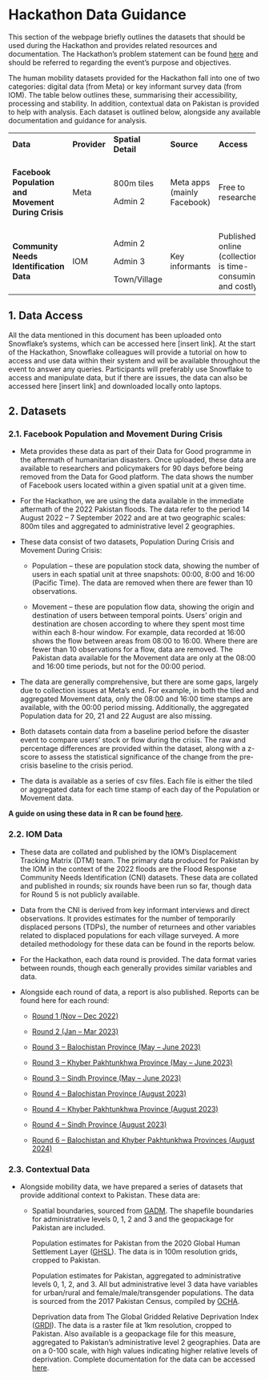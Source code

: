# Hackathon Data Guidance {.unnumbered}

This section of the webpage briefly outlines the datasets that should be used during the Hackathon and provides related resources and documentation. The Hackathon’s problem statement can be found [here](probstatement.qmd) and should be referred to regarding the event’s purpose and objectives.

The human mobility datasets provided for the Hackathon fall into one of two categories: digital data (from Meta) or key informant survey data (from IOM). The table below outlines these, summarising their accessibility, processing and stability. In addition, contextual data on Pakistan is provided to help with analysis. Each dataset is outlined below, alongside any available documentation and guidance for analysis.

+------------------------------------------------------+--------------+--------------------+-----------------------------+------------------------------------------------------------+-----------------+---------------------------------------------------+
| **Data**                                             | **Provider** | **Spatial Detail** | **Source**                  | **Access**                                                 | **Processing**  | **Stability**                                     |
+------------------------------------------------------+--------------+--------------------+-----------------------------+------------------------------------------------------------+-----------------+---------------------------------------------------+
| **Facebook Population and Movement During Crisis**   | Meta         | 800m tiles         | Meta apps (mainly Facebook) | Free to researchers                                        | Computational   | Made available after a disaster event for 90 days |
|                                                      |              |                    |                             |                                                            |                 |                                                   |
|                                                      |              | Admin 2            |                             |                                                            |                 |                                                   |
+------------------------------------------------------+--------------+--------------------+-----------------------------+------------------------------------------------------------+-----------------+---------------------------------------------------+
| **Community Needs Identification Data**              | IOM          | Admin 2            | Key informants              | Published online (collection is time-consuming and costly) | Manpower        | Ad Hoc reports after a disaster event             |
|                                                      |              |                    |                             |                                                            |                 |                                                   |
|                                                      |              | Admin 3            |                             |                                                            |                 |                                                   |
|                                                      |              |                    |                             |                                                            |                 |                                                   |
|                                                      |              | Town/Village       |                             |                                                            |                 |                                                   |
+------------------------------------------------------+--------------+--------------------+-----------------------------+------------------------------------------------------------+-----------------+---------------------------------------------------+

## 1. Data Access

All the data mentioned in this document has been uploaded onto Snowflake’s systems, which can be accessed here \[insert link\]. At the start of the Hackathon, Snowflake colleagues will provide a tutorial on how to access and use data within their system and will be available throughout the event to answer any queries. Participants will preferably use Snowflake to access and manipulate data, but if there are issues, the data can also be accessed here \[insert link\] and downloaded locally onto laptops.

## 2. Datasets

### 2.1. Facebook Population and Movement During Crisis

-   Meta provides these data as part of their Data for Good programme in the aftermath of humanitarian disasters. Once uploaded, these data are available to researchers and policymakers for 90 days before being removed from the Data for Good platform. The data shows the number of Facebook users located within a given spatial unit at a given time.

-   For the Hackathon, we are using the data available in the immediate aftermath of the 2022 Pakistan floods. The data refer to the period 14 August 2022 – 7 September 2022 and are at two geographic scales: 800m tiles and aggregated to administrative level 2 geographies.

-   These data consist of two datasets, Population During Crisis and Movement During Crisis:

    -   Population – these are population stock data, showing the number of users in each spatial unit at three snapshots: 00:00, 8:00 and 16:00 (Pacific Time). The data are removed when there are fewer than 10 observations.

    -   Movement – these are population flow data, showing the origin and destination of users between temporal points. Users' origin and destination are chosen according to where they spent most time within each 8-hour window. For example, data recorded at 16:00 shows the flow between areas from 08:00 to 16:00. Where there are fewer than 10 observations for a flow, data are removed. The Pakistan data available for the Movement data are only at the 08:00 and 16:00 time periods, but not for the 00:00 period.

-   The data are generally comprehensive, but there are some gaps, largely due to collection issues at Meta's end. For example, in both the tiled and aggregated Movement data, only the 08:00 and 16:00 time stamps are available, with the 00:00 period missing. Additionally, the aggregated Population data for 20, 21 and 22 August are also missing.

-   Both datasets contain data from a baseline period before the disaster event to compare users' stock or flow during the crisis. The raw and percentage differences are provided within the dataset, along with a z-score to assess the statistical significance of the change from the pre-crisis baseline to the crisis period.

-   The data is available as a series of csv files. Each file is either the tiled or aggregated data for each time stamp of each day of the Population or Movement data.

**A guide on using these data in R can be found [here](https://fcorowe.github.io/dfd4mobility/).**

### 2.2. IOM Data

-   These data are collated and published by the IOM’s Displacement Tracking Matrix (DTM) team. The primary data produced for Pakistan by the IOM in the context of the 2022 floods are the Flood Response Community Needs Identification (CNI) datasets. These data are collated and published in rounds; six rounds have been run so far, though data for Round 5 is not publicly available.

-   Data from the CNI is derived from key informant interviews and direct observations. It provides estimates for the number of temporarily displaced persons (TDPs), the number of returnees and other variables related to displaced populations for each village surveyed. A more detailed methodology for these data can be found in the reports below.

-   For the Hackathon, each data round is provided. The data format varies between rounds, though each generally provides similar variables and data.

-   Alongside each round of data, a report is also published. Reports can be found here for each round:

    -   [Round 1 (Nov – Dec 2022)](https://dtm.iom.int/reports/pakistan-flood-response-community-needs-identification-cni-report-round-1-nov-dec-2022)

    -   [Round 2 (Jan – Mar 2023)](https://dtm.iom.int/reports/pakistan-flood-response-community-needs-identification-cni-report-round-2-jan-mar-2023)

    -   [Round 3 – Balochistan Province (May – June 2023)](https://dtm.iom.int/reports/pakistan-flood-response-community-needs-identification-cni-round-3-balochistan-province-may)

    -   [Round 3 – Khyber Pakhtunkhwa Province (May – June 2023)](https://dtm.iom.int/reports/pakistan-flood-response-community-needs-identification-cni-round-3-khyber-pakhtunkhwa)

    -   [Round 3 – Sindh Province (May – June 2023)](https://dtm.iom.int/reports/pakistan-flood-response-community-needs-identification-cni-round-3-sindh-province-may-june)

    -   [Round 4 – Balochistan Province (August 2023)](https://dtm.iom.int/reports/pakistan-flood-response-community-needs-identification-cni-round-4-balochistan-province)

    -   [Round 4 – Khyber Pakhtunkhwa Province (August 2023)](https://dtm.iom.int/reports/pakistan-flood-response-community-needs-identification-cni-round-4-khyber-pakhtunkhwa)

    -   [Round 4 – Sindh Province (August 2023)](https://dtm.iom.int/reports/pakistan-flood-response-community-needs-identification-cni-round-4-sindh-province-august)

    -   [Round 6 – Balochistan and Khyber Pakhtunkhwa Provinces (August 2024)](https://dtm.iom.int/reports/pakistan-flood-response-community-needs-identification-cni-round-6-balochistan-and-khyber)

### 2.3. Contextual Data

-   Alongside mobility data, we have prepared a series of datasets that provide additional context to Pakistan. These data are:

    -   Spatial boundaries, sourced from [GADM](https://gadm.org/data.html). The shapefile boundaries for administrative levels 0, 1, 2 and 3 and the geopackage for Pakistan are included.

        Population estimates for Pakistan from the 2020 Global Human Settlement Layer ([GHSL](https://human-settlement.emergency.copernicus.eu/index.php)). The data is in 100m resolution grids, cropped to Pakistan.

        Population estimates for Pakistan, aggregated to administrative levels 0, 1, 2, and 3. All but administrative level 3 data have variables for urban/rural and female/male/transgender populations. The data is sourced from the 2017 Pakistan Census, compiled by [OCHA](https://data.humdata.org/dataset/cod-ps-pak).

        Deprivation data from The Global Gridded Relative Deprivation Index ([GRDI](https://earth.gov/data-catalog/grdi-v1)). The data is a raster file at 1km resolution, cropped to Pakistan. Also available is a geopackage file for this measure, aggregated to Pakistan’s administrative level 2 geographies. Data are on a 0-100 scale, with high values indicating higher relative levels of deprivation. Complete documentation for the data can be accessed [here](https://sedac.ciesin.columbia.edu/downloads/docs/povmap/povmap-grdi-v1-documentation.pdf).
